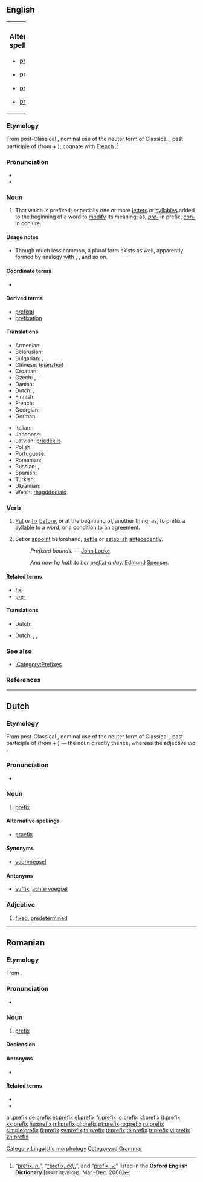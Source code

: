 {{also|préfix}}
==English==
{|border=0 width=100%
|valign=top width=82%|
===Alternative spellings===
{{top4}}
* [[præfix]]
{{mid4}}
* [[præfixum]]
{{mid4}}
* [[prefixe]]
{{mid4}}
* [[prefixum]]
{{bottom}}
|valign=top|
{{wikipedia}}
|}
===Etymology===
From post-Classical {{etyl|la|en}} {{term|praefixum|lang=la}}, nominal use of the neuter form of Classical {{etyl|la|en}} {{term|praefixus|lang=la}}, past participle of {{term|praefigo|praefīgō|I (fix, fasten, set up) in front”, “I fix on the (end, extremity)|lang=la}} (from {{term|prae-||before|lang=la}} + {{term|figo|fīgō|I fix”, “I fasten”, “I affix|lang=la}}); cognate with [[w:French language|French]] {{term|préfixe|lang=fr}}.<ref name="OED">“[http://dictionary.oed.com/cgi/entry/50186993?query_type=word&queryword=prefix&first=1&max_to_show=10&sort_type=alpha&result_place=1&search_id=RL6G-bUCtrm-13467&hilite=50186993 prefix, ''n.'']”, “[http://dictionary.oed.com/cgi/entry/50186994?query_type=word&queryword=prefix&first=1&max_to_show=10&sort_type=alpha&search_id=RL6G-bUCtrm-13467&result_place=1 †prefix, ''adj.'']”, and “[http://dictionary.oed.com/cgi/entry/50186995?query_type=word&queryword=prefix&first=1&max_to_show=10&sort_type=alpha&search_id=RL6G-bUCtrm-13467&result_place=1 prefix, ''v.'']” listed in the '''Oxford English Dictionary''' [<span style="font-variant:small-caps">draft revisions</span>; Mar.–Dec. 2008]</ref>

===Pronunciation===
* {{IPA|/ˈpɹiːfɪks/}}
* {{audio|en-us-prefix.ogg|Audio (US)}}

===Noun===
{{en-noun|prefixes}}

# That which is prefixed; especially one or more [[letter]]s or [[syllable]]s added to the beginning of a word to [[modify]] its meaning; as, ''[[pre-]]'' in prefix, ''[[con-]]'' in conjure.

====Usage notes====
* Though much less common, a plural form {{term|prefices}} exists as well, apparently formed by analogy with {{term|index|index–indices}}, {{term|appendix|appendix–appendices}}, and so on.

====Coordinate terms====
* {{affixes}}

====Derived terms====
* [[prefixal]]
* [[prefixation]]

====Translations====
{{trans-top|letters at the beginning of a word}}
* Armenian: {{t-|hy|նախածանց|tr=naxaçanc’|sc=Armn|xs=Armenian}}
* Belarusian: {{t|be|прыстаўка|f|tr=prystáŭka|sc=Cyrl|xs=Belarusian}}
* Bulgarian: {{t|bg|представка|f|tr=predstávka|sc=Cyrl}},  {{t|bg|префикс|m|tr=prefíks|sc=Cyrl}}
* Chinese: {{zh-ts|前綴|前缀}} ([[qián]][[zhuì]])
* Croatian: {{t-|hr|prefiks|m}}, {{t-|hr|predmetak|m}}
* Czech: {{t-|cs|předpona|f}},  {{t-|cs|prefix|m}}
* Danish: {{t+|da|præfiks|n}}
* Dutch: {{t+|nl|voorvoegsel|n}}, {{t-|nl|prefix|n}}
* Finnish: {{t|fi|prefiksi}}
* French: {{t+|fr|préfixe|m}}
* Georgian: {{t-|ka|პრეფიქსი|tr=prep’ik’si|sc=Geor|xs=Georgian}}
* German: {{t+|de|Präfix}}
{{trans-mid}}
* Italian: {{t+|it|prefisso|m}}
* Japanese: {{t-|ja|接頭辞|tr=settōji|sc=Jap}}
* Latvian: [[priedēklis]] {{m}}
* Polish: {{t-|pl|przedrostek|m}}
* Portuguese: {{t+|pt|prefixo|m}}
* Romanian: {{t+|ro|prefix|n}}
* Russian: {{t|ru|приставка|f|tr=pristávka|sc=Cyrl}}, {{t|ru|префикс|m|tr=pr'éfiks|sc=Cyrl}}
* Spanish: {{t+|es|prefijo|m}}
* Turkish: {{t+|tr|önek}}
* Ukrainian: {{t|uk|префікс|m|tr=préfiks|sc=Cyrl|xs=Ukrainian}}
* Welsh: [[rhagddodiaid]] {{m}}
{{trans-bottom}}

===Verb===
{{en-verb|prefix|es}}

# {{transitive}} [[put|Put]] or [[fix]] [[before]], or at the beginning of, another thing; as, to prefix a syllable to a word, or a condition to an agreement.
# {{transitive|obsolete}} Set or [[appoint]] beforehand; [[settle]] or [[establish]] [[antecedently]].
#: {{rfdate}} ''Prefixed bounds.'' — [[w:John Locke|John Locke]].
#: {{rfdate}} ''And now he hath to her prefixt a day.'' [[w:Edmund Spenser|Edmund Spenser]].

====Related terms====
* [[fix]]
* [[pre-]]

====Translations====
{{trans-top|put or fix before, or at the beginning of}}
* Dutch: {{t|nl|voorvoegen}}
{{trans-mid}}
{{trans-bottom}}

{{trans-top|set or appoint beforehand}}
* Dutch: {{t+|nl|op}} {{t|nl|voorhand}} {{t-|nl|vastleggen}}, {{t|nl|arrangeren}}, {{t+|nl|regelen}}
{{trans-mid}}
{{trans-bottom}}

===See also===
* [[:Category:Prefixes]]

===References===
<references/>

[[Category:Linguistic morphology]]

----

==Dutch==

===Etymology===
From post-Classical {{etyl|la|nl}} {{term|praefixum|lang=la}}, nominal use of the neuter form of Classical {{etyl|la|nl}} {{term|praefixus|lang=la}}, past participle of {{term|praefigo|praefīgō|I (fix, fasten, set up) in front”, “I fix on the (end, extremity)|lang=la}} (from {{term|prae-||before|lang=la}} + {{term|figo|fīgō|I fix”, “I fasten”, “I affix|lang=la}}) — the noun directly thence, whereas the adjective ''via'' {{etyl|fr|nl}} {{term|préfixe|lang=fr}}.

===Pronunciation===
* {{IPA|/prefɪks/|lang=nl}}

===Noun===
{{nl-noun2|n}}

# [[#English|prefix]]

====Alternative spellings====
* [[praefix]] {{i|archaic}}

====Synonyms====
* [[voorvoegsel]]

====Antonyms====
* [[suffix]], [[achtervoegsel]]

===Adjective===
{{nl-adj}}

# {{obsolete}} [[fixed]], [[predetermined]]

----

==Romanian==

===Etymology===
From {{etyl|fr|ro}} {{term|préfixe|lang=fr}}.

===Pronunciation===
* {{IPA|/pɾe'fiks/|lang=ro}}

===Noun===
{{ro-noun|n|prefixe}}

# [[#English|prefix]]

====Declension====
{{ro-noun-n|pl=prefixe|def=prefixul}}

====Antonyms====
* {{l|ro|sufix}}

====Related terms====
* {{l|ro|afix}}
* {{l|ro|infix}}

[[Category:ro:Grammar]]

[[ar:prefix]]
[[de:prefix]]
[[et:prefix]]
[[el:prefix]]
[[fr:prefix]]
[[io:prefix]]
[[id:prefix]]
[[it:prefix]]
[[kk:prefix]]
[[hu:prefix]]
[[ml:prefix]]
[[pl:prefix]]
[[pt:prefix]]
[[ro:prefix]]
[[ru:prefix]]
[[simple:prefix]]
[[fi:prefix]]
[[sv:prefix]]
[[ta:prefix]]
[[tt:prefix]]
[[te:prefix]]
[[tr:prefix]]
[[vi:prefix]]
[[zh:prefix]]